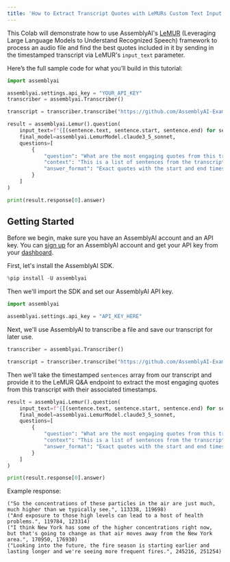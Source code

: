 ```yaml
---
title: 'How to Extract Transcript Quotes with LeMURs Custom Text Input Parameter'
---
```






This Colab will demonstrate how to use AssemblyAI's [LeMUR](https://www.assemblyai.com/blog/lemur/) (Leveraging Large Language Models to Understand Recognized Speech) framework to process an audio file and find the best quotes included in it by sending in the timestamped transcript via LeMUR's `input_text` parameter.

Here’s the full sample code for what you’ll build in this tutorial:

```python
import assemblyai

assemblyai.settings.api_key = "YOUR_API_KEY"
transcriber = assemblyai.Transcriber()

transcript = transcriber.transcribe("https://github.com/AssemblyAI-Examples/audio-examples/raw/main/20230607_me_canadian_wildfires.mp3")

result = assemblyai.Lemur().question(
    input_text=f"{[(sentence.text, sentence.start, sentence.end) for sentence in transcript.get_sentences()]}",
    final_model=assemblyai.LemurModel.claude3_5_sonnet,
    questions=[
        {
            "question": "What are the most engaging quotes from this transcript?",
            "context": "This is a list of sentences from the transcript, with each sentence having a start and end timestamp in milliseconds.",
            "answer_format": "Exact quotes with the start and end timestamp of each sentence."
        }
    ]
)

print(result.response[0].answer)
```

## Getting Started

Before we begin, make sure you have an AssemblyAI account and an API key. You can [sign up](https://www.assemblyai.com/dashboard/signup/) for an AssemblyAI account and get your API key from your [dashboard](https://www.assemblyai.com/app/account).

First, let's install the AssemblyAI SDK.


```python
%pip install -U assemblyai
```

Then we'll import the SDK and set our AssemblyAI API key.


```python
import assemblyai

assemblyai.settings.api_key = "API_KEY_HERE"
```

Next, we'll use AssemblyAI to transcribe a file and save our transcript for later use.


```python
transcriber = assemblyai.Transcriber()

transcript = transcriber.transcribe("https://github.com/AssemblyAI-Examples/audio-examples/raw/main/20230607_me_canadian_wildfires.mp3")
```

Then we'll take the timestamped `sentences` array from our transcript and provide it to the LeMUR Q&A endpoint to extract the most engaging quotes from this transcript with their associated timestamps.


```python
result = assemblyai.Lemur().question(
    input_text=f"{[(sentence.text, sentence.start, sentence.end) for sentence in transcript.get_sentences()]}",
    final_model=assemblyai.LemurModel.claude3_5_sonnet,
    questions=[
        {
            "question": "What are the most engaging quotes from this transcript?",
            "context": "This is a list of sentences from the transcript, with each sentence having a start and end timestamp in milliseconds.",
            "answer_format": "Exact quotes with the start and end timestamp of each sentence."
        }
    ]
)

print(result.response[0].answer)
```
Example response:

```
("So the concentrations of these particles in the air are just much, much higher than we typically see.", 113338, 119698)
("And exposure to those high levels can lead to a host of health problems.", 119784, 123314)  
("I think New York has some of the higher concentrations right now, but that's going to change as that air moves away from the New York area.", 170950, 176930)
("Looking into the future, the fire season is starting earlier and lasting longer and we're seeing more frequent fires.", 245216, 251254)
```